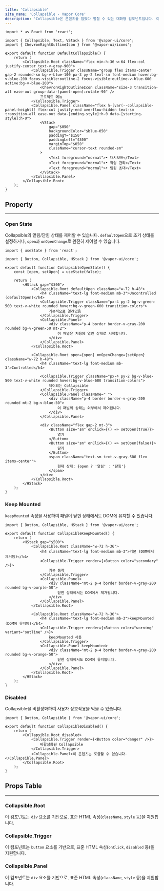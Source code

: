 ```yaml
---
title: 'Collapsible'
site_name: 'Collapsible - Vapor Core'
description: 'Collapsible은 콘텐츠를 접었다 펼칠 수 있는 대화형 컴포넌트입니다. 아코디언이나 확장 가능한 섹션을 구현할 때 사용합니다.'
---
```


<Demo name="collapsible/default-collapsible">

```tsx
import * as React from 'react';

import { Collapsible, Text, VStack } from '@vapor-ui/core';
import { ChevronRightOutlineIcon } from '@vapor-ui/icons';

export default function DefaultCollapsible() {
    return (
        <Collapsible.Root className="flex min-h-36 w-64 flex-col justify-center text-v-gray-900">
            <Collapsible.Trigger className="group flex items-center gap-2 rounded-sm bg-v-blue-100 px-3 py-2 text-sm font-medium hover:bg-v-blue-200 focus-visible:outline-2 focus-visible:outline-v-blue-600 active:bg-v-blue-200">
                <ChevronRightOutlineIcon className="size-3 transition-all ease-out group-data-[panel-open]:rotate-90" />
                프로젝트 메뉴
            </Collapsible.Trigger>
            <Collapsible.Panel className="flex h-[var(--collapsible-panel-height)] flex-col justify-end overflow-hidden text-sm transition-all ease-out data-[ending-style]:h-0 data-[starting-style]:h-0">
                <VStack
                    gap="$050"
                    backgroundColor="$blue-050"
                    paddingY="$150"
                    paddingLeft="$300"
                    marginTop="$050"
                    className="cursor-text rounded-sm"
                >
                    <Text foreground="normal">• 대시보드</Text>
                    <Text foreground="normal">• 작업 관리</Text>
                    <Text foreground="normal">• 팀원 초대</Text>
                </VStack>
            </Collapsible.Panel>
        </Collapsible.Root>
    );
}
```

</Demo>

## Property

---

### Open State

Collapsible의 열림/닫힘 상태를 제어할 수 있습니다. `defaultOpen`으로 초기 상태를 설정하거나, `open`과 `onOpenChange`로 완전히 제어할 수 있습니다.

<Demo name="collapsible/collapsible-open-state">

```tsx
import { useState } from 'react';

import { Button, Collapsible, HStack } from '@vapor-ui/core';

export default function CollapsibleOpenState() {
    const [open, setOpen] = useState(false);

    return (
        <HStack gap="$300">
            <Collapsible.Root defaultOpen className="w-72 h-48">
                <h4 className="text-lg font-medium mb-3">Uncontrolled (defaultOpen)</h4>
                <Collapsible.Trigger className="px-4 py-2 bg-v-green-500 text-v-white rounded hover:bg-v-green-600 transition-colors">
                    기본적으로 열려있음
                </Collapsible.Trigger>
                <Collapsible.Panel>
                    <div className="p-4 border border-v-gray-200 rounded bg-v-green-50 mt-2">
                        이 패널은 처음에 열린 상태로 시작합니다.
                    </div>
                </Collapsible.Panel>
            </Collapsible.Root>

            <Collapsible.Root open={open} onOpenChange={setOpen} className="w-72 h-48">
                <h4 className="text-lg font-medium mb-3">Controlled</h4>

                <Collapsible.Trigger className="px-4 py-2 bg-v-blue-500 text-v-white rounded hover:bg-v-blue-600 transition-colors">
                    제어되는 Collapsible
                </Collapsible.Trigger>
                <Collapsible.Panel className=" ">
                    <div className="p-4 border border-v-gray-200 rounded mt-2 bg-v-blue-50">
                        이 패널의 상태는 외부에서 제어됩니다.
                    </div>
                </Collapsible.Panel>

                <div className="flex gap-2 mt-3">
                    <Button size="sm" onClick={() => setOpen(true)}>
                        열기
                    </Button>
                    <Button size="sm" onClick={() => setOpen(false)}>
                        닫기
                    </Button>
                    <span className="text-sm text-v-gray-600 flex items-center">
                        현재 상태: {open ? '열림' : '닫힘'}
                    </span>
                </div>
            </Collapsible.Root>
        </HStack>
    );
}
```

</Demo>

### Keep Mounted

`keepMounted` 속성을 사용하여 패널이 닫힌 상태에서도 DOM에 유지할 수 있습니다.

<Demo name="collapsible/collapsible-keep-mounted">

```tsx
import { Button, Collapsible, HStack } from '@vapor-ui/core';

export default function CollapsibleKeepMounted() {
    return (
        <HStack gap="$500">
            <Collapsible.Root className="w-72 h-36">
                <h4 className="text-lg font-medium mb-3">기본 (DOM에서 제거됨)</h4>
                <Collapsible.Trigger render={<Button color="secondary" />}>
                    기본 동작
                </Collapsible.Trigger>
                <Collapsible.Panel>
                    <div className="mt-2 p-4 border border-v-gray-200 rounded bg-v-purple-50">
                        닫힌 상태에서는 DOM에서 제거됩니다.
                    </div>
                </Collapsible.Panel>
            </Collapsible.Root>

            <Collapsible.Root className="w-72 h-36">
                <h4 className="text-lg font-medium mb-3">keepMounted (DOM에 유지됨)</h4>
                <Collapsible.Trigger render={<Button color="warning" variant="outline" />}>
                    keepMounted 사용
                </Collapsible.Trigger>
                <Collapsible.Panel keepMounted>
                    <div className="mt-2 p-4 border border-v-gray-200 rounded bg-v-orange-50">
                        닫힌 상태에서도 DOM에 유지됩니다.
                    </div>
                </Collapsible.Panel>
            </Collapsible.Root>
        </HStack>
    );
}
```

</Demo>

### Disabled

Collapsible을 비활성화하여 사용자 상호작용을 막을 수 있습니다.

<Demo name="collapsible/collapsible-disabled">

```tsx
import { Button, Collapsible } from '@vapor-ui/core';

export default function CollapsibleDisabled() {
    return (
        <Collapsible.Root disabled>
            <Collapsible.Trigger render={<Button color="danger" />}>
                비활성화된 Collapsible
            </Collapsible.Trigger>
            <Collapsible.Panel>이 콘텐츠는 토글할 수 없습니다.</Collapsible.Panel>
        </Collapsible.Root>
    );
}
```

</Demo>

## Props Table

---

### Collapsible.Root

이 컴포넌트는 `div` 요소를 기반으로, 표준 HTML 속성(`className`, `style` 등)을 지원합니다.

<ComponentPropsTable file="collapsible" section="root" />

### Collapsible.Trigger

이 컴포넌트는 `button` 요소를 기반으로, 표준 HTML 속성(`onClick`, `disabled` 등)을 지원합니다.

<ComponentPropsTable file="collapsible" section="trigger" />

### Collapsible.Panel

이 컴포넌트는 `div` 요소를 기반으로, 표준 HTML 속성(`className`, `style` 등)을 지원합니다.

<ComponentPropsTable file="collapsible" section="panel" />
